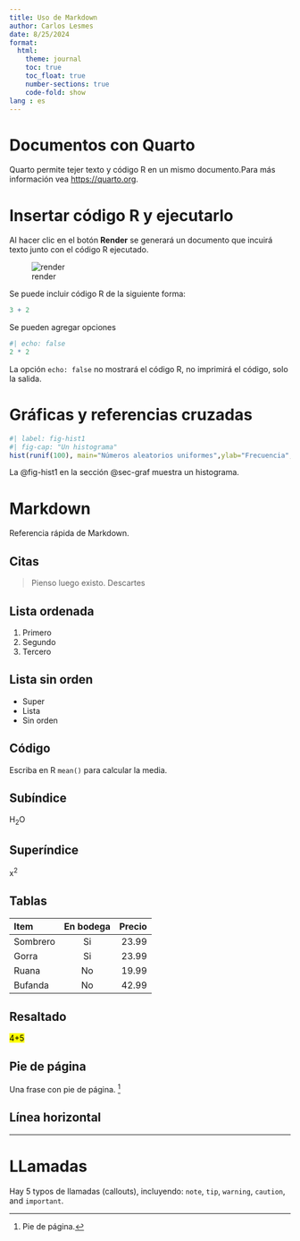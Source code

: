 ```yaml
---
title: Uso de Markdown
author: Carlos Lesmes
date: 8/25/2024
format:
  html:
    theme: journal
    toc: true
    toc_float: true
    number-sections: true
    code-fold: show
lang : es
---
```


# Documentos con Quarto

Quarto permite tejer texto y código R en un mismo documento.Para más información vea <https://quarto.org>.

# Insertar código R y ejecutarlo

Al hacer clic en el botón **Render** se generará un documento que incuirá texto junto con el código R ejecutado.

![render](render.png)

Se puede incluir código R de la siguiente forma:

```r
3 + 2
```

Se pueden agregar opciones

```r
#| echo: false
2 * 2
```

La opción `echo: false` no mostrará el código R, no imprimirá el código, solo la salida.

# Gráficas y referencias cruzadas {#sec-graf}

```r
#| label: fig-hist1
#| fig-cap: "Un histograma"
hist(runif(100), main="Números aleatorios uniformes",ylab="Frecuencia", xlab="Aleatorios uniformes", col='yellow')
```

La @fig-hist1 en la sección @sec-graf muestra un histograma.

# Markdown

Referencia rápida de Markdown.

## Citas

> Pienso luego existo. Descartes

## Lista ordenada

1.  Primero
2.  Segundo
3.  Tercero

## Lista sin orden

-   Super
-   Lista
-   Sin orden

## Código

Escriba en R `mean()` para calcular la media.

## Subíndice

H~2~O

## Superíndice

x^2^

## Tablas

| Item     | En bodega | Precio |
|:---------|:---------:|-------:|
| Sombrero |    Si     |  23.99 |
| Gorra    |    Si     |  23.99 |
| Ruana    |    No     |  19.99 |
| Bufanda  |    No     |  42.99 |

## Resaltado

<mark> 4+5 </mark>

## Pie de página

Una frase con pie de página. [^1]

[^1]: Pie de página.

## Línea horizontal

-------

# LLamadas

::: {.callout-note}
Hay 5 typos de llamadas (callouts), incluyendo:
`note`, `tip`, `warning`, `caution`, and `important`.
:::

